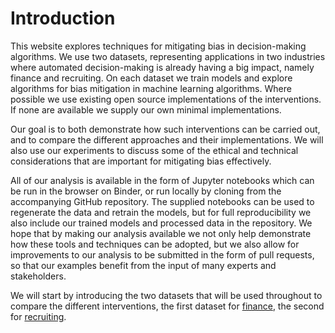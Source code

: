 # Introduction


<CookieBanner />

This website explores techniques for mitigating bias in decision-making algorithms. We use two datasets, representing applications in two industries where automated decision-making is already having a big impact, namely finance and recruiting. On each dataset we train models and explore algorithms for bias mitigation in machine learning algorithms. Where possible we use existing open source implementations of the interventions. If none are available we supply our own minimal implementations.

Our goal is to both demonstrate how such interventions can be carried out, and to compare the different approaches and their implementations. We will also use our experiments to discuss some of the ethical and technical considerations that are important for mitigating bias effectively.

All of our analysis is available in the form of <OutboundLink href="https://jupyter.org/">Jupyter notebooks</OutboundLink> which can be run in the browser on <OutboundLink href="https://mybinder.org/v2/gh/CDEIUK/bias-mitigation/master?filepath=notebooks">Binder</OutboundLink>, or run locally by cloning from the accompanying <OutboundLink href="https://github.com/CDEIUK/bias-mitigation">GitHub repository</OutboundLink>. The supplied notebooks can be used to regenerate the data and retrain the models, but for full reproducibility we also include our trained models and processed data in the repository. We hope that by making our analysis available we not only help demonstrate how these tools and techniques can be adopted, but we also allow for improvements to our analysis to be submitted in the form of pull requests, so that our examples benefit from the input of many experts and stakeholders.

We will start by introducing the two datasets that will be used throughout to compare the different interventions, the first dataset for [finance](finance), the second for [recruiting](recruiting).
